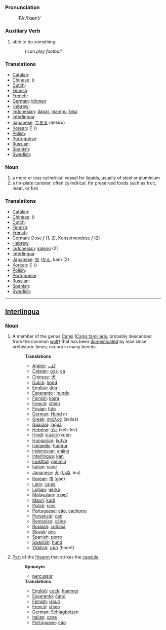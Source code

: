 === Pronunciation ===
: IPA:/[kæn]/

=== Auxiliary Verb ===
# able to do something
#:''I can play football''

=== Translations ===
*[[Catalan]]: [[]] '' ''
*[[Chinese]]: [[]] ()
*[[Dutch]]: [[]] '' ''
*[[Finnish]]: [[]]
*[[French]]: [[]] '' ''
*[[German]]: [[können]]
*[[Hebrew]]: [[]] '' ''
*[[Indonesian]]: [[dapat]], [[mampu]], [[bisa]]
*[[Interlingua]]: [[]]
*[[Japanese]]: [[できる]] (dekiru)
*[[Korean]]: [[]] [] ()
*[[Polish]]: [[]]
*[[Portuguese]]: [[]] '' ''
*[[Russian]]: [[]]
*[[Spanish]]: [[]] '' ''
*[[Swedish]]: [[]] '' ''

=== Noun ===
# a more or less cylindrical vessel for liquids, usually of steel or aluminium
# a tin-plate canister, often cylindrical, for preserved foods such as fruit, meat, or fish

=== Translations ===
*[[Catalan]]: [[]] '' ''
*[[Chinese]]: [[]] ()
*[[Dutch]]: [[]] '' ''
*[[Finnish]]: [[]]
*[[French]]: [[]] '' ''
*[[German]]: [[Dose]] ''f'' (1, 2), [[Konservendose]] ''f'' (2)
*[[Hebrew]]: [[]] '' ''
*[[Indonesian]]: [[kaleng]] (2)
*[[Interlingua]]: [[]]
*[[Japanese]]: [[缶]] ([[かん]], kan) (2)
*[[Korean]]: [[]] [] ()
*[[Polish]]: [[]]
*[[Portuguese]]: [[]] '' ''
*[[Russian]]: [[]]
*[[Spanish]]: [[]] '' ''
*[[Swedish]]: [[]] '' ''

----

==[[Interlingua]]==

===[[Noun]]===
#A member of the genus [[Canis]] ([[Canis familiaris]], probably descended from the common [[wolf]]) that has been [[domesticated]] by man since prehistoric times; occurs in many breeds.
#:'''Translations'''
#:*[[Arabic]]: [[كلب]]
#:*[[Catalan]]: [[gos]], [[ca]]
#:*[[Chinese]]: [[犬]]
#:*[[Dutch]]: [[hond]]
#:*[[English]]: [[dog]]
#:*[[Esperanto]] : [[hundo]]
#:*[[Finnish]]: [[koira]]
#:*[[French]]: [[chien]]
#:*[[Frisian]]: [[hûn]]
#:*[[German]]: [[Hund]] ''m''
#:*[[Greek]]: [[σκύλος]] (skilos)
#:*[[Guarani]]: [[jagua]]
#:*[[Hebrew]]: [[כלב]] (keh-lev)
#:*[[Hindi]]: [[कऊतता]] (kuta)
#:*[[Hungarian]]: [[kutya]]
#:*[[Icelandic]]: [[hundur]]
#:*[[Indonesian]]: [[anjing]]
#:*[[Interlingua]]: [[kan]]
#:*[[Inuktitut]]: [[qimmiq]]
#:*[[Italian]]: [[cane]]
#:*[[Japanese]]: [[犬]] ([[いぬ]], inu)
#:*[[Korean]]: [[개]] (gae)
#:*[[Latin]]: [[canis]]
#:*[[Lojban]]: [[gerku]]
#:*[[Malayalam]]: [[നായ്]]
#:*[[Maori]]: [[kurii]]
#:*[[Polish]]: [[pies]]
#:*[[Portuguese]]: [[cão]], [[cachorro]]
#:*[[Provençal]]: [[can]]
#:*[[Romanian]]: [[câine]]
#:*[[Russian]]: [[собака]]
#:*[[Slovak]]: [[pes]]
#:*[[Spanish]]: [[perro]]
#:*[[Swedish]]: [[hund]]
#:*[[Yiddish]]: [[הונט]] (hoont)
#[[Part]] of the [[firearm]] that strikes the [[capsule]].
#:'''Synonym'''
#:*[[percussor]]
#:'''Translations'''
#:*[[English]]: [[cock]], [[hammer]]
#:*[[Esperanto]]: [[ĉano]]
#:*[[Finnish]]: [[iskuri]]
#:*[[French]]: [[chien]]
#:*[[German]]: [[Schlagbolzen]]
#:*[[Italian]]: [[cane]]
#:*[[Portuguese]]: [[cão]]